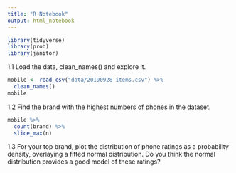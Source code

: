 ```yaml
---
title: "R Notebook"
output: html_notebook
---
```


```r
library(tidyverse)
library(prob)
library(janitor)
```
1.1 Load the data, clean_names() and explore it.

```r
mobile <- read_csv("data/20190928-items.csv") %>% 
  clean_names()
mobile
```

1.2 Find the brand with the highest numbers of phones in the dataset.

```r
mobile %>% 
  count(brand) %>% 
  slice_max(n)
```

1.3 For your top brand, plot the distribution of phone ratings as a probability density, overlaying a fitted normal distribution. Do you think the normal distribution provides a good model of these ratings?

